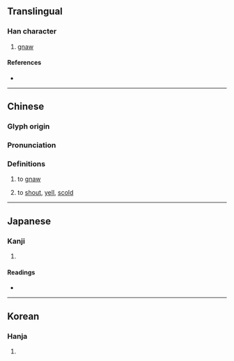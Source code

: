 {{character info}}
==Translingual==

===Han character===
{{Han char|rn=30|rad=口|as=08|sn=11|four=61014|canj=RMGG,XRMGG|ids=⿰口厓}}

# [[gnaw]]

====References====
* {{Han ref|kx=0194.180|dkj=03789|dj=0414.230|hdz=10638.080|uh=5540|ud=21824|bh=D4A9|bd=54441}}

----

==Chinese==
{{zh-forms}}

===Glyph origin===
{{Han etym}}

===Pronunciation===
{{zh-pron
|m=ái
|c=ngaai4
|mc=y
|oc=y
|cat=
}}

===Definitions===
{{zh-hanzi}}

# to [[gnaw]]
# {{lb|zh|Cantonese}} to [[shout]], [[yell]], [[scold]]

----

==Japanese==

===Kanji===
{{ja-kanji|grade=|rs=口08}}

# {{rfdef|ja|sort=口08}}

====Readings====
* {{ja-readings
|goon=げ
|kanon=がい
|kun=いが-む
}}

----

==Korean==

===Hanja===
{{ko-hanja|hangeul=애}}

# {{rfdef|ko|sort=口08}}